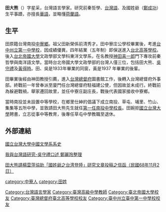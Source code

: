 {{expand|time=2010-03-27T02:00:14+00:00}}
'''田大熊'''（{{bd|1907年|11月26日|1997年|6月15日}}）字星采，台灣語言學家。研究前秦哲學、[[台灣語|台灣語]]、及國姓爺（[[鄭成功|鄭成功]]）生平事蹟，亦擅長[[華語|華語]]，並略懂[[荷蘭語|荷蘭語]]。

== 生平 ==
田原籍台灣南投[[中寮鄉|中寮鄉]]。祖父田新榮係前清秀才。田中寮庄公學校畢業後，考進[[台中州立第一中學校|台中州立第一中學校]]，因成績優異，四年結業（五年制）即保送進入[[台北高等學校|台北高等學校]]。後入[[台北帝國大學|台北帝國大學]]文政學部文學科東洋文學系，在名教授[[神田喜一郎|神田喜一郎]]門下專攻前秦哲學與南洋語文學。當時台北帝國大學文政學部的台灣人僅三位，包括田大熊、[[吳守禮|吳守禮]]及[[黃得時|黃得時]]。田、吳是1933年畢業的同窗，黃是1937 年畢業的後輩。

田畢業後經由神田教授引薦，進入[[台灣總督府|台灣總督府]]圖書館工作，後轉入台灣總督府外事部。終戰前一年曾奉派至廈門任台灣總督府駐福建公使，但因故並未成行。終戰前為躲避戰禍，舉家遷回故里，並任中寮庄副庄長，戰後代表國家接收中寮鄉。

當時南投並未設置中等學校，在鄉里仕紳的倡議下成立南投、草屯、埔里、竹山、集集等五所中學，並敦請田大熊先生就任[http://163.22.40.70/show1-4.old.htm 第一任南投中學校長]{{Dead link|date=2019年11月 |bot=InternetArchiveBot |fix-attempted=yes }}。田婉拒[[國立台灣大學|國立台灣大學]]聘書，立志從事中等教育，後專任草屯中學教職至退休。

== 外部連結 ==
[http://homepage.ntu.edu.tw/~chinlit/ch/html/intro2a.htm 國立台灣大學中國文學系系史] {{Wayback|url=http://homepage.ntu.edu.tw/~chinlit/ch/html/intro2a.htm |date=20080930212427 }}

[http://olddoc.tmu.edu.tw/chiaushin/oral-history.htm 我與台灣語研究-吳守禮口述 鄭麗玲整理] {{Wayback|url=http://olddoc.tmu.edu.tw/chiaushin/oral-history.htm |date=20091220092035 }}

[http://catalog.digitalarchives.tw/item/00/58/9c/4f.html 田大熊請楊雲萍協助「國姓爺之台湾登陸」研究文章投稿之信函（民國68年11月2日）] {{Wayback|url=http://catalog.digitalarchives.tw/item/00/58/9c/4f.html |date=20160304073512 }}

{{DEFAULTSORT:Tian田}}
[[Category:台灣語言學家|Category:台灣語言學家]]
[[Category:臺灣高級中學教師|Category:臺灣高級中學教師]]
[[Category:臺北帝國大學校友|Category:臺北帝國大學校友]]
[[Category:臺灣總督府臺北高等學校校友|Category:臺灣總督府臺北高等學校校友]]
[[Category:臺中州立臺中第一中學校校友|Category:臺中州立臺中第一中學校校友]]
[[category:中寮人|category:中寮人]]
[[category:田姓|category:田姓]]